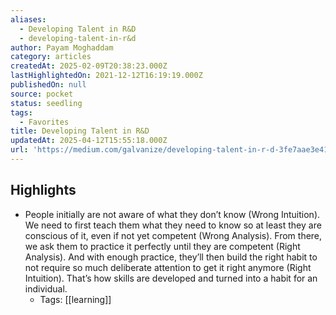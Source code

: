 ```yaml
---
aliases:
  - Developing Talent in R&D
  - developing-talent-in-r&d
author: Payam Moghaddam
category: articles
createdAt: 2025-02-09T20:38:23.000Z
lastHighlightedOn: 2021-12-12T16:19:19.000Z
publishedOn: null
source: pocket
status: seedling
tags:
  - Favorites
title: Developing Talent in R&D
updatedAt: 2025-04-12T15:55:18.000Z
url: 'https://medium.com/galvanize/developing-talent-in-r-d-3fe7aae3e414'
---
```

## Highlights

- People initially are not aware of what they don’t know (Wrong Intuition). We need to first teach them what they need to know so at least they are conscious of it, even if not yet competent (Wrong Analysis). From there, we ask them to practice it perfectly until they are competent (Right Analysis). And with enough practice, they’ll then build the right habit to not require so much deliberate attention to get it right anymore (Right Intuition). That’s how skills are developed and turned into a habit for an individual.
    - Tags: [[learning]]
